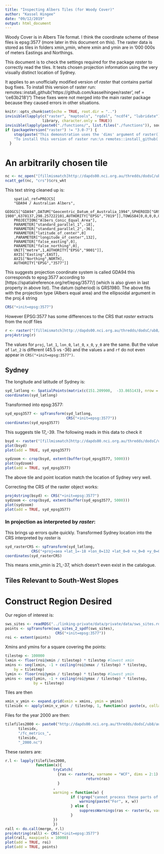 ```yaml
---
title: "Inspecting Albers Tiles (for Woody Cover)"
author: "Kassel Hingee"
date: "09/12/2019"
output: html_document
---
```


Woody Cover is in Albers Tile format.
I think the coordinate scheme of these files is epsg:3577 (more later in this document on this).
The raster data is stored as tiles in folders xmin_ymin, where xmin and ymin are in '000 000s of meters Eastings and Northings.

This document is to check the settings required for the package *raster* to correctly read the tiles.
It tests chosen projection information using the very visually distinct location of Sydney.

It applies to an unofficially modified version of *raster* that contains partial bug fixes.
To install this version of raster run: remotes::install_github('https://github.com/kasselhingee/raster', ref = 'ce63b218')")
These fixes were not merged into the main raster package because they caused errors in other situations.



```r
knitr::opts_chunk$set(echo = TRUE, root.dir = "..")
invisible(lapply(c("raster", "maptools", "rgdal", "ncdf4", "lubridate"),
                 library, character.only = TRUE))
invisible(lapply(paste0("./functions/", list.files("./functions")), source))
if (packageVersion("raster") != "3.0-7") {
    stop(paste("This demonstration uses the 'dims' argument of raster(). This argument requires an unofficial version of the raster package to work properly.",
    "To install this version of raster run:\n remotes::install_github('https://github.com/kasselhingee/raster', ref = 'ce63b218')"))
  }
```

# An arbitrarily chosen tile
```r
nc <- nc_open("[fillmismatch]http://dapds00.nci.org.au/thredds/dodsC/ub8/au/LandCover/DEA_ALC/0_-12/fc_metrics_0_-12_2000.nc")
ncatt_get(nc, "crs")$crs_wkt
```

This text string cleaned up is:

        spatial_ref=PROJCS[
        "GDA94 / Australian Albers",
        GEOGCS["GDA94",DATUM["Geocentric_Datum_of_Australia_1994",SPHEROID["GRS 1980",6378137,298.257222101,AUTHORITY["EPSG","7019"]],TOWGS84[0,0,0,0,0,0,0],AUTHORITY["EPSG","6283"]],PRIMEM["Greenwich",0,AUTHORITY["EPSG","8901"]],UNIT["degree",0.0174532925199433,AUTHORITY["EPSG","9122"]],AUTHORITY["EPSG","4283"]],
        PROJECTION["Albers_Conic_Equal_Area"],
        PARAMETER["standard_parallel_1",-18],
        PARAMETER["standard_parallel_2",-36],
        PARAMETER["latitude_of_center",0]
        ,PARAMETER["longitude_of_center",132],
        PARAMETER["false_easting",0],
        PARAMETER["false_northing",0],
        UNIT["metre",1,AUTHORITY["EPSG","9001"]],
        AXIS["Easting",EAST],
        AXIS["Northing",NORTH],
        AUTHORITY["EPSG","3577"]]

This suggests projection coordinate system is called GDA94 this corresponds to epsg:3577 according to [https://spatialreference.org/ref/epsg/3577/]  (which is also given in last property in above list).
The datum (spheriod) is GRS1980.
The above fits with the projection type (Albers equal area) and the ellipsoidal argument in the proj.4 string
```r
CRS("+init=epsg:3577")
```

However EPSG:3577 has some differences to the CRS that *raster* extracts from the ncdf files
```r
r <- raster("[fillmismatch]http://dapds00.nci.org.au/thredds/dodsC/ub8/au/LandCover/DEA_ALC/0_-12/fc_metrics_0_-12_2000.nc", varname = "WCF")
proj4string(r)
```
The values for `proj`, `lat_1`, `lon_0`, `lat_0`, `x_0`, `y_0` are the same.
But the value of `lat_2` is different (45.5 vs -36) and the values
`a` and `rf` do not even appear in `CRS("+init=epsg:3577")`.


## Sydney
The longitude and latitude of Sydney is:
```r
syd_latlong <- SpatialPoints(matrix(c(151.209900,  -33.865143), nrow = 1 ), proj4string = CRS("+proj=longlat +datum=WGS84"))
coordinates(syd_latlong)
```

Transformed into epsg:3577:
```r
syd_epsg3577 <- spTransform(syd_latlong,
                            CRS("+init=epsg:3577"))
coordinates(syd_epsg3577)
```
This suggests tile 17_-39. The following reads in this data to check it

```r
bsyd <- raster("[fillmismatch]http://dapds00.nci.org.au/thredds/dodsC/ub8/au/LandCover/DEA_ALC/17_-39/fc_metrics_17_-39_2000.nc", varname = "WCF", dims = 2:1)
plot(bsyd)
plot(add = TRUE, syd_epsg3577)

sydzoom <- crop(bsyd, extent(buffer(syd_epsg3577, 5000)))
plot(sydzoom)
plot(add = TRUE, syd_epsg3577)
```

The above tile and point location match the location of Sydney very well.

Correcting the CRS of the raster object works:
```r
proj4string(bsyd) <- CRS("+init=epsg:3577")
sydzoom <- crop(bsyd, extent(buffer(syd_epsg3577, 5000)))
plot(sydzoom)
plot(add = TRUE, syd_epsg3577)
```

### In projection as interpreted by *raster*:
This brings up errors quite quickly. Transformed Sydney location into the CRS interpreted by *raster* is
```r
syd_rasterCRS <- spTransform(syd_latlong,
            CRS("+proj=aea +lat_1=-18 +lon_0=132 +lat_0=0 +x_0=0 +y_0=0 +a=6378137 +rf=298.257222101 +lat_2=45.5"))
coordinates(syd_rasterCRS)
```
This means xmin_ymin is 21_-37, which doesn't even exist in the catalogue.


## Tiles Relevant to South-West Slopes

# Construct Region Desired
Our region of interest is:
```r
sws_sites <- readRDS("../linking-private/data/private/data/sws_sites.rds")
points <- spTransform(sws_sites_2_spdf(sws_sites),
                       CRS("+init=epsg:3577"))
roi <- extent(points)
```

Xmins and ymins for a square covering the points:
```r
tilestep <- 100000
lxmin <- floor(roi@xmin / tilestep) * tilestep #lowest xmin
xmins <- seq(lxmin, -1 + ceiling(roi@xmax / tilestep) * tilestep,
    by = tilestep)
lymin <- floor(roi@ymin / tilestep) * tilestep #lowest ymin
ymins <- seq(lymin, -1 + ceiling(roi@ymax / tilestep) * tilestep,
             by = tilestep)
```

Tiles are then
```r
xmin_v_ymin <- expand.grid(xmin = xmins, ymin = ymins)
tilesidx <- apply(xmin_v_ymin / tilestep, 1, function(x) paste(x, collapse = "_"))
```

Files for the year 2000 are then:
```r
tilefiles2000 <- paste0("http://dapds00.nci.org.au/thredds/dodsC/ub8/au/LandCover/DEA_ALC/",
      tilesidx,
      "/fc_metrics_",
      tilesidx,
      "_2000.nc")
```

These rasters are:
```r
r.l <- lapply(tilefiles2000,
              function(x){
                      tryCatch(
                        {ras <- raster(x, varname = "WCF", dims = 2:1)
                                     return(ras)
                        }
                      ,
                      warning = function(w) {
                              if (!grep("cannot process these parts of the CRS", as.character(w))){
                                  warning(paste("For", x, w))
                              } else {
                                  suppressWarnings(ras <- raster(x, varname = "WCF", dims = 2:1))
                              }
                      })
                      })
rall <- do.call(merge, r.l)
proj4string(rall) <- CRS("+init=epsg:3577")
plot(rall, maxpixels = 10000)
plot(add = TRUE, roi)
plot(add = TRUE, points)
```